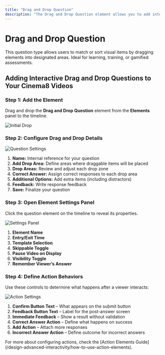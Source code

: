 ```yaml
---
title: "Drag and Drop Question"
description: "The Drag and Drop Question element allows you to add interactive drag-and-drop questions to your Cinema8 videos."
---
```



# Drag and Drop Question

<Callout type="info">
This question type allows users to match or sort visual items by dragging elements into designated areas. Ideal for learning, training, or gamified assessments.
</Callout>

## Adding Interactive Drag and Drop Questions to Your Cinema8 Videos

<Steps>

### Step 1: Add the Element

Drag and drop the **Drag and Drop Question** element from the **Elements** panel to the timeline.

![Initial Drop](/screenshot/questions/drag-and-drop-1.webp)

### Step 2: Configure Drag and Drop Details

![Question Settings](/screenshot/questions/drag-and-drop-2.webp)

1. **Name:** Internal reference for your question
2. **Add Drop Area:** Define areas where draggable items will be placed
3. **Drop Areas:** Review and adjust each drop zone
4. **Correct Answer:** Assign correct responses to each drop area
5. **Additional Options:** Add extra items (including distractors)
6. **Feedback:** Write response feedback
7. **Save:** Finalize your question

### Step 3: Open Element Settings Panel

Click the question element on the timeline to reveal its properties.

![Settings Panel](/screenshot/questions/drag-and-drop-3.webp)

1. **Element Name**
2. **Entry/Exit Time**
3. **Template Selection**
4. **Skippable Toggle**
5. **Pause Video on Display**
6. **Visibility Toggle**
7. **Remember Viewer’s Answer**

### Step 4: Define Action Behaviors

Use these controls to determine what happens after a viewer interacts:

![Action Settings](/screenshot/questions/drag-and-drop-4.png)

1. **Confirm Button Text** – What appears on the submit button
2. **Feedback Button Text** – Label for the post-answer screen
3. **Immediate Feedback** – Show a result without validation
4. **Correct Answer Action** – Define what happens on success
5. **Add Action** – Attach more responses
6. **Incorrect Answer Action** – Define outcome for incorrect answers

</Steps>

<Callout type="default">
For more about configuring actions, check the [Action Elements Guide](/design-advanced-interactivity/how-to-use-action-elements).
</Callout>

